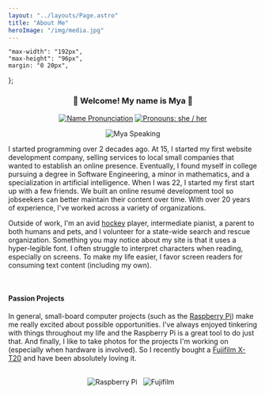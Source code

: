 ```yaml
---
layout: "../layouts/Page.astro"
title: "About Me"
heroImage: "/img/media.jpg"
---
```


    "max-width": "192px",
    "max-height": "96px",
    margin: "0 20px",
};

<div align="center">

### 👋 Welcome! My name is Mya 👋

[![Name Pronunciation][]](https://www.google.com/search?q=pronunciation+maya)
[![Pronouns: she / her][]](https://pronoun.is/she)

[Name Pronunciation]: https://img.shields.io/badge/Pronunciation%20%F0%9F%94%88-mai·uh-pink?style=for-the-badge&labelColor=silver
[Pronouns: she / her]: https://img.shields.io/badge/Pronouns-she%2Fher-pink?style=for-the-badge&labelColor=silver

![Mya Speaking](/img/media.jpg)

</div>

I started programming over 2 decades ago. At 15, I started my first website development company, selling services to
local small companies that wanted to establish an online presence. Eventually, I found myself in college pursuing a
degree in Software Engineering, a minor in mathematics, and a specialization in artificial intelligence. When I was 22,
I started my first start up with a few friends. We built an online resumé development tool so jobseekers can better
maintain their content over time. With over 20 years of experience, I've worked across a variety of organizations.

Outside of work, I'm an avid [hockey][] player, intermediate pianist, a parent to both humans and pets, and I volunteer
for a state-wide search and rescue organization. Something you may notice about my site is that it uses a hyper-legible
font. I often struggle to interpret characters when reading, especially on screens. To make my life easier, I favor
screen readers for consuming text content (including my own).

[hockey]: /hockey

<br />

#### Passion Projects

[Raspberry Pi]: https://raspberrypi.com
[Fujifilm X-T20]: https://a.co/d/10mKXwR

In general, small-board computer projects (such as the [Raspberry Pi][]) make me really excited about possible
opportunities. I've always enjoyed tinkering with things throughout my life and the Raspberry Pi is a great tool to do
just that. And finally, I like to take photos for the projects I'm working on (especially when hardware is involved). So
I recently bought a [Fujifilm X-T20][] and have been absolutely loving it.

<br />
<div align="center">
    <img
        style={dimensions}
        alt="Raspberry Pi"
        title="Raspberry Pi"
        src="https://cdn.jsdelivr.net/gh/devicons/devicon@latest/icons/raspberrypi/raspberrypi-original.svg"
    />
    &nbsp;
    <img style={dimensions} alt="Fujifilm" title="Fujifilm" src="https://simpleicons.org/icons/fujifilm.svg" />
    &nbsp;
</div>
<br />
<br />
